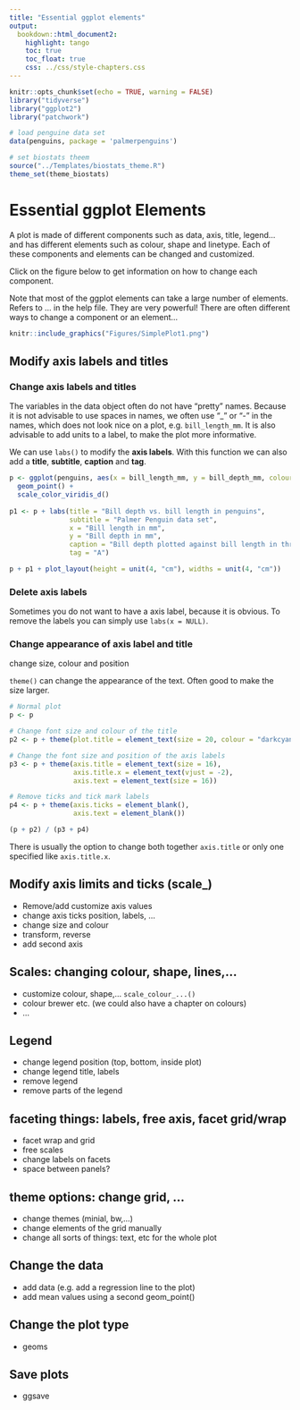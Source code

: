 ```yaml
---
title: "Essential ggplot elements"
output:
  bookdown::html_document2:
    highlight: tango
    toc: true
    toc_float: true
    css: ../css/style-chapters.css
--- 
```


```r
knitr::opts_chunk$set(echo = TRUE, warning = FALSE)
library("tidyverse")
library("ggplot2")
library("patchwork")

# load penguine data set
data(penguins, package = 'palmerpenguins')

# set biostats theem
source("../Templates/biostats_theme.R")
theme_set(theme_biostats)
```

# Essential ggplot Elements
A plot is made of different components such as data, axis, title, legend... and has different elements such as colour, shape and linetype.
Each of these components and elements can be changed and customized.

Click on the figure below to get information on how to change each component.

Note that most of the ggplot elements can take a large number of elements. Refers to ... in the help file. They are very powerful!
There are often different ways to change a component or an element...


```r
knitr::include_graphics("Figures/SimplePlot1.png")
```


## Modify axis labels and titles

### Change axis labels and titles

The variables in the data object often do not have "pretty" names.
Because it is not advisable to use spaces in names, we often use "_" or "-" in the names, which does not look nice on a plot, e.g. `bill_length_mm`.
It is also advisable to add units to a label, to make the plot more informative.

We can use `labs()` to modify the **axis labels**.
With this function we can also add a **title**, **subtitle**, **caption** and **tag**.

```r
p <- ggplot(penguins, aes(x = bill_length_mm, y = bill_depth_mm, colour = species)) +
  geom_point() +
  scale_color_viridis_d()
  
p1 <- p + labs(title = "Bill depth vs. bill length in penguins", 
               subtitle = "Palmer Penguin data set", 
               x = "Bill length in mm",
               y = "Bill depth in mm",
               caption = "Bill depth plotted against bill length in three penguin species", 
               tag = "A")
```


```r
p + p1 + plot_layout(height = unit(4, "cm"), widths = unit(4, "cm"))

```


### Delete axis labels

Sometimes you do not want to have a axis label, because it is obvious.
To remove the labels you can simply use `labs(x = NULL)`.


### Change appearance of axis label and title

change size, colour and position

`theme()` can change the appearance of the text. Often good to make the size larger.

```r
# Normal plot
p <- p

# Change font size and colour of the title
p2 <- p + theme(plot.title = element_text(size = 20, colour = "darkcyan"))

# Change the font size and position of the axis labels
p3 <- p + theme(axis.title = element_text(size = 16),
                axis.title.x = element_text(vjust = -2),
                axis.text = element_text(size = 16))

# Remove ticks and tick mark labels
p4 <- p + theme(axis.ticks = element_blank(),
                axis.text = element_blank())
```

```r
(p + p2) / (p3 + p4)

```



There is usually the option to change both together `axis.title` or only one specified like `axis.title.x`.


## Modify axis limits and ticks (scale_)
- Remove/add customize axis values
- change axis ticks position, labels, ...
- change size and colour
- transform, reverse
- add second axis


## Scales: changing colour, shape, lines,...
- customize colour, shape,... `scale_colour_...()`
- colour brewer etc. (we could also have a chapter on colours)
- ...


## Legend
- change legend position (top, bottom, inside plot)
- change legend title, labels
- remove legend
- remove parts of the legend


## faceting things: labels, free axis, facet grid/wrap
- facet wrap and grid
- free scales
- change labels on facets
- space between panels?


## theme options: change grid, ...
- change themes (minial, bw,...)
- change elements of the grid manually
- change all sorts of things: text, etc for the whole plot


## Change the data
- add data (e.g. add a regression line to the plot)
- add mean values using a second geom_point()


## Change the plot type
- geoms


## Save plots
- ggsave